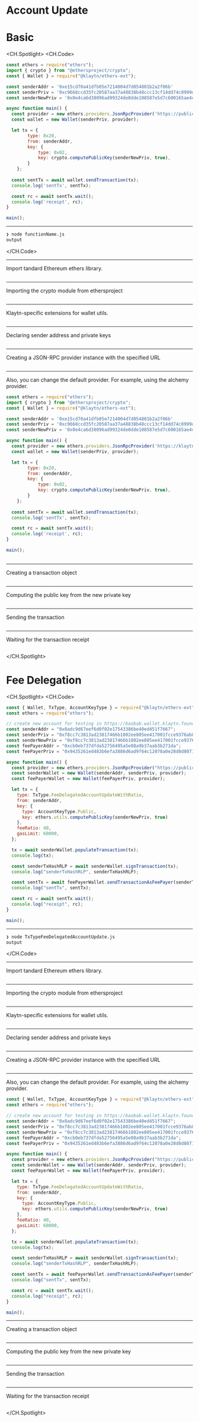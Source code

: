 # Account Update
# Basic
<CH.Spotlight>
<CH.Code>

```js TxTypeAccountUpdate.js
const ethers = require("ethers");
import { crypto } from "@ethersproject/crypto";
const { Wallet } = require("@klaytn/ethers-ext");

const senderAddr = '0xe15cd70a41dfb05e7214004d7d054801b2a2f06b' 
const senderPriv = '0xc9668ccd35fc20587aa37a48838b48ccc13cf14dd74c8999dd6a480212d5f7ac' 
const senderNewPriv = '0x0e4ca6d38096ad99324de0dde108587e5d7c600165ae4cd6c2462c597458c2b8' 

async function main() {
  const provider = new ethers.providers.JsonRpcProvider('https://public-en-baobab.klaytn.net')
  const wallet = new Wallet(senderPriv, provider);

  let tx = {
        type: 0x20,
        from: senderAddr,
        key: {
            type: 0x02, 
            key: crypto.computePublicKey(senderNewPriv, true),
        }
    };
  
  const sentTx = await wallet.sendTransaction(tx);
  console.log('sentTx', sentTx);

  const rc = await sentTx.wait();
  console.log('receipt', rc);
}

main();

```




---
```zsh output
❯ node functionName.js
output
```
</CH.Code>






---

Import tandard Ethereum ethers library.

```js TxTypeAccountUpdate.js focus=1

```
---

Importing the crypto module from ethersproject

```js TxTypeAccountUpdate.js focus=2

```
---

Klaytn-specific extensions for wallet utils.

```js TxTypeAccountUpdate.js focus=3

```
---

Declaring sender address and private keys

```js TxTypeAccountUpdate.js focus=5:7

```
---
Creating a JSON-RPC provider instance with the specified URL


```js TxTypeAccountUpdate.js focus=10

```
---

Also, you can change the default provider. For example, using the alchemy provider.

```js txTypeLegacyTransaction.js focus=10
const ethers = require("ethers");
import { crypto } from "@ethersproject/crypto";
const { Wallet } = require("@klaytn/ethers-ext");

const senderAddr = '0xe15cd70a41dfb05e7214004d7d054801b2a2f06b' 
const senderPriv = '0xc9668ccd35fc20587aa37a48838b48ccc13cf14dd74c8999dd6a480212d5f7ac' 
const senderNewPriv = '0x0e4ca6d38096ad99324de0dde108587e5d7c600165ae4cd6c2462c597458c2b8' 

async function main() {
  const provider = new ethers.providers.JsonRpcProvider('https://klaytn-mainnet-rpc.allthatnode.com:8551')
  const wallet = new Wallet(senderPriv, provider);

  let tx = {
        type: 0x20,
        from: senderAddr,
        key: {
            type: 0x02, 
            key: crypto.computePublicKey(senderNewPriv, true),
        }
    };
  
  const sentTx = await wallet.sendTransaction(tx);
  console.log('sentTx', sentTx);

  const rc = await sentTx.wait();
  console.log('receipt', rc);
}

main();
    
```
---

Creating a transaction object 

```js TxTypeAccountUpdate.js focus=13:20

```
---
Computing the public key from the new private key


```js TxTypeAccountUpdate.js focus=18

```
---

Sending the transaction

```js TxTypeAccountUpdate.js focus=22:23

```
---

Waiting for the transaction receipt

```js TxTypeAccountUpdate.js focus=25:26

```


</CH.Spotlight>


# Fee Delegation


<CH.Spotlight>
<CH.Code>

```js TxTypeFeeDelegatedAccountUpdate.js
const { Wallet, TxType, AccountKeyType } = require("@klaytn/ethers-ext");
const ethers = require("ethers");

// create new account for testing in https://baobab.wallet.klaytn.foundation/
const senderAddr = "0x0adc9d67eef6d0f02e17543386be40ed451f7667";
const senderPriv = "0xf8cc7c3813ad23817466b1802ee805ee417001fcce9376ab8728c92dd8ea0a6b";
const senderNewPriv = "0xf8cc7c3813ad23817466b1802ee805ee417001fcce9376ab8728c92dd8ea0a6b";
const feePayerAddr = "0xcb0eb737dfda52756495a5e08a9b37aab3b271da";
const feePayerPriv = "0x9435261ed483b6efa3886d6ad9f64c12078a0e28d8d80715c773e16fc000cff4";

async function main() {
  const provider = new ethers.providers.JsonRpcProvider("https://public-en-baobab.klaytn.net");
  const senderWallet = new Wallet(senderAddr, senderPriv, provider);
  const feePayerWallet = new Wallet(feePayerPriv, provider);

  let tx = {
    type: TxType.FeeDelegatedAccountUpdateWithRatio,
    from: senderAddr,
    key: {
      type: AccountKeyType.Public,
      key: ethers.utils.computePublicKey(senderNewPriv, true)
    },
    feeRatio: 40,
    gasLimit: 60000,
  };

  tx = await senderWallet.populateTransaction(tx);
  console.log(tx);

  const senderTxHashRLP = await senderWallet.signTransaction(tx);
  console.log("senderTxHashRLP", senderTxHashRLP);

  const sentTx = await feePayerWallet.sendTransactionAsFeePayer(senderTxHashRLP);
  console.log("sentTx", sentTx);

  const rc = await sentTx.wait();
  console.log("receipt", rc);
}

main();

```




---
```zsh output
❯ node TxTypeFeeDelegatedAccountUpdate.js
output
```
</CH.Code>



---

Import tandard Ethereum ethers library.

```js TxTypeFeeDelegatedAccountUpdate.js focus=1

```
---

Importing the crypto module from ethersproject

```js TxTypeFeeDelegatedAccountUpdate.js focus=2

```
---

Klaytn-specific extensions for wallet utils.

```js TxTypeFeeDelegatedAccountUpdate.js focus=3

```
---

Declaring sender address and private keys

```js TxTypeFeeDelegatedAccountUpdate.js focus=5:7

```
---
Creating a JSON-RPC provider instance with the specified URL


```js TxTypeFeeDelegatedAccountUpdate.js focus=10

```
---

Also, you can change the default provider. For example, using the alchemy provider.

```js TxTypeFeeDelegatedAccountUpdate.js focus=10
const { Wallet, TxType, AccountKeyType } = require("@klaytn/ethers-ext");
const ethers = require("ethers");

// create new account for testing in https://baobab.wallet.klaytn.foundation/
const senderAddr = "0x0adc9d67eef6d0f02e17543386be40ed451f7667";
const senderPriv = "0xf8cc7c3813ad23817466b1802ee805ee417001fcce9376ab8728c92dd8ea0a6b";
const senderNewPriv = "0xf8cc7c3813ad23817466b1802ee805ee417001fcce9376ab8728c92dd8ea0a6b";
const feePayerAddr = "0xcb0eb737dfda52756495a5e08a9b37aab3b271da";
const feePayerPriv = "0x9435261ed483b6efa3886d6ad9f64c12078a0e28d8d80715c773e16fc000cff4";

async function main() {
  const provider = new ethers.providers.JsonRpcProvider("https://public-en-baobab.klaytn.net");
  const senderWallet = new Wallet(senderAddr, senderPriv, provider);
  const feePayerWallet = new Wallet(feePayerPriv, provider);

  let tx = {
    type: TxType.FeeDelegatedAccountUpdateWithRatio,
    from: senderAddr,
    key: {
      type: AccountKeyType.Public,
      key: ethers.utils.computePublicKey(senderNewPriv, true)
    },
    feeRatio: 40,
    gasLimit: 60000,
  };

  tx = await senderWallet.populateTransaction(tx);
  console.log(tx);

  const senderTxHashRLP = await senderWallet.signTransaction(tx);
  console.log("senderTxHashRLP", senderTxHashRLP);

  const sentTx = await feePayerWallet.sendTransactionAsFeePayer(senderTxHashRLP);
  console.log("sentTx", sentTx);

  const rc = await sentTx.wait();
  console.log("receipt", rc);
}

main();
```
---

Creating a transaction object 

```js TxTypeFeeDelegatedAccountUpdate.js focus=13:20

```
---
Computing the public key from the new private key


```js TxTypeFeeDelegatedAccountUpdate.js focus=18

```
---

Sending the transaction

```js TxTypeFeeDelegatedAccountUpdate.js focus=22:23

```
---

Waiting for the transaction receipt

```js TxTypeFeeDelegatedAccountUpdate.js focus=25:26

```


</CH.Spotlight>